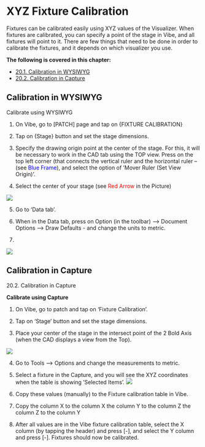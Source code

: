 # XYZ Fixture Calibration
Fixtures can be calibrated easily using XYZ values of the Visualizer. When fixtures are calibrated, you can specify a point of the stage in Vibe, and all fixtures will point to it. There are few things that need to be done in order to calibrate the fixtures, and it depends on which visualizer you use. 


**The following is covered in this chapter:**

- [20.1. Calibration in WYSIWYG](https://vibemanual.compulite.com/xyz-fixture-calibration.html#calibration-in-wysiwyg)
- [20.2. Calibration in Capture](https://vibemanual.compulite.com/xyz-fixture-calibration.html#calibration-in-capture)

## Calibration in WYSIWYG



Calibrate using WYSIWYG

1.  On Vibe, go to [PATCH] page and tap on {FIXTURE CALIBRATION}
    
2.  Tap on {Stage} button and set the stage dimensions.
    
3.   Specify the drawing origin point at the center of the stage. For this, it will be necessary to work in the CAD tab using the TOP view. Press on the top left corner (that connects the vertical ruler and the horizontal ruler – (see <span style="color:blue">Blue Frame</span>), and select the option of 'Mover Ruler (Set View Origin)ʼ.
    
4.  Select the center of your stage (see <span style="color:Red">Red Arrow</span> in the Picture)
    

![](https://files.gitbook.com/v0/b/gitbook-x-prod.appspot.com/o/spaces%2F3kS90tLsADGm1ocbe7q9%2Fuploads%2FXCTVpvo6MK4hT6KirGey%2F20.1.webp?alt=media&token=539a482f-4d3b-40ea-a25e-3199c557973b)


5. Go to 'Data tab'.

6. When in the Data tab, press on Option (in the toolbar) ⟶  Document Options ⟶  Draw Defaults - and change the units to metric.


7. 

![](https://files.gitbook.com/v0/b/gitbook-x-prod.appspot.com/o/spaces%2F3kS90tLsADGm1ocbe7q9%2Fuploads%2FevwfnkgAvMLdIU4zgZBr%2F20.1.1.webp?alt=media&token=2ef469e1-b321-48d2-89f2-da906b386daf)


## Calibration in Capture


20.2. Calibration in Capture

**Calibrate using Capture**

1. On Vibe, go to patch and tap on 'Fixture Calibration'.
    
2. Tap on 'Stage' button and set the stage dimensions.
    
3. Place your center of the stage in the intersect point of the 2 Bold Axis (when the CAD displays a view from the Top).
    

![](https://files.gitbook.com/v0/b/gitbook-x-prod.appspot.com/o/spaces%2F3kS90tLsADGm1ocbe7q9%2Fuploads%2Fn5Wiw7EBsgJNFC9bYVRx%2F20.2.webp?alt=media&token=3224f209-dfa7-440e-8e84-4b5e88866f58)

4. Go to Tools ⟶  Options and change the measurements to metric.

5. Select a fixture in the Capture, and you will see the XYZ coordinates when the table is showing 'Selected Itemsʼ. 
![](https://files.gitbook.com/v0/b/gitbook-x-prod.appspot.com/o/spaces%2F3kS90tLsADGm1ocbe7q9%2Fuploads%2F35qZUCLtAwnVv9zjMkVV%2F20.2.1.webp?alt=media&token=d469868d-cd70-496f-9573-6623cd50040f)


6. Copy these values (manually) to the Fixture calibration table in Vibe.

7. Copy the column X to the column X the column Y to the column Z the column Z to the column Y

8. After all values are in the Vibe fixture calibration table, select the X column (by tapping the header) and press [-], and select the Y column and press [-]. Fixtures should now be calibrated.




